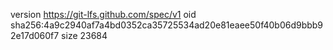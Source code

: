 version https://git-lfs.github.com/spec/v1
oid sha256:4a9c2940af7a4bd0352ca35725534ad20e81eaee50f40b06d9bbb92e17d060f7
size 23684
